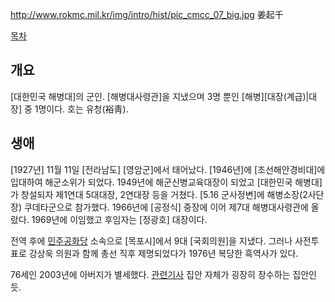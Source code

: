 http://www.rokmc.mil.kr/img/intro/hist/pic_cmcc_07_big.jpg
姜起千

[[목차]]
== 개요 ==
[대한민국 해병대]의 군인. [해병대사령관]을 지냈으며 3명 뿐인 [해병][대장(계급)|대장] 중 1명이다. 호는 유청(裕靑).

== 생애 ==
[1927년] 11월 11일 [전라남도] [영암군]에서 태어났다. [1946년]에 [조선해안경비대]에 입대하여 해군소위가 되었다. 1949년에 해군신병교육대장이 되었고 [대한민국 해병대]가 창설되자 제1연대 5대대장, 2연대장 등을 거쳤다. [5.16 군사정변]에 해병소장(2사단장) 쿠데타군으로 참가했다. 1966년에 [공정식] 중장에 이어 제7대 해병대사령관에 올랐다. 1969년에 이임했고 후임자는 [정광호] 대장이다.

전역 후에 [[민주공화당(1963년)|민주공화당]] 소속으로 [목포시]에서 9대 [국회의원]을 지냈다. 그러나 사전투표로 강상욱 의원과 함께 총선 직후 제명되었다가 1976년 복당한 흑역사가 있다.

76세인 2003년에 아버지가 별세했다. [http://news.naver.com/main/read.nhn?mode=LSD&mid=sec&sid1=111&oid=014&aid=0000082755 관련기사] 집안 자체가 굉장히 장수하는 집안인 듯.
